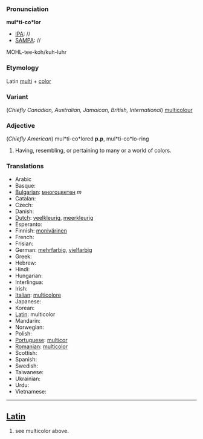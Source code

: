 ===Pronunciation===

'''mul*ti-co*lor'''
*[[IPA]]: //
*[[SAMPA]]: //
MOHL-tee-koh/kuh-luhr
===Etymology===

Latin [[multi]] + [[color]]
===Variant===

(''Chiefly Canadian, Australian, Jamaican, British, International'')
[[multicolour]]
===Adjective===

(''Chiefly American'')
mul*ti-co*lored '''p.p''', mul*ti-co*lo-ring
#Having, resembling, or pertaining to many or a world of colors.
===Translations===

*Arabic
*Basque:
*[[Bulgarian]]: [[многоцветен]] ''m''
*Catalan:
*Czech:
*Danish:
*[[Dutch]]: [[veelkleurig]], [[meerkleurig]]
*Esperanto:
*Finnish: [[monivärinen]]
*French:
*Frisian:
*German: [[mehrfarbig]], [[vielfarbig]]
*Greek: 
*Hebrew:
*Hindi:
*Hungarian:
*Interlingua:
*Irish:
*[[Italian]]: [[multicolore]]
*Japanese:
*Korean:
*[[Latin]]: multicolor
*Mandarin:
*Norwegian:
*Polish:
*[[Portuguese]]: [[multicor]]
*[[Romanian]]: [[multicolor]]
*Scottish:
*Spanish:
*Swedish:
*Taiwanese:
*Ukrainian:
*Urdu:
*Vietnamese:
----

==[[Latin]]==

# see multicolor above.